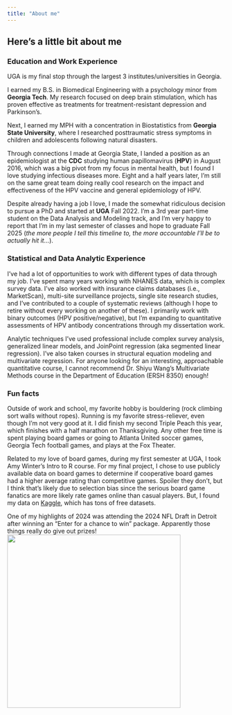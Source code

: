 ```yaml
---
title: "About me"
---
```


## Here's a little bit about me

### Education and Work Experience

UGA is my final stop through the largest 3 institutes/universities in Georgia.

I earned my B.S. in Biomedical Engineering with a psychology minor from **Georgia Tech**. My research focused on deep brain stimulation, which has proven effective as treatments for treatment-resistant depression and Parkinson's.

Next, I earned my MPH with a concentration in Biostatistics from **Georgia State University**, where I researched posttraumatic stress symptoms in children and adolescents following natural disasters.

Through connections I made at Georgia State, I landed a position as an epidemiologist at the **CDC** studying human papillomavirus (**HPV**) in August 2016, which was a big pivot from my focus in mental health, but I found I love studying infectious diseases more. Eight and a half years later, I'm still on the same great team doing really cool research on the impact and effectiveness of the HPV vaccine and general epidemiology of HPV.

Despite already having a job I love, I made the somewhat ridiculous decision to pursue a PhD and started at **UGA** Fall 2022. I'm a 3rd year part-time student on the Data Analysis and Modeling track, and I'm very happy to report that I'm in my last semester of classes and hope to graduate Fall 2025 (*the more people I tell this timeline to, the more accountable I'll be to actually hit it...*).

### Statistical and Data Analytic Experience

I've had a lot of opportunities to work with different types of data through my job. I've spent many years working with NHANES data, which is complex survey data. I've also worked with insurance claims databases (i.e., MarketScan), multi-site surveillance projects, single site research studies, and I've contributed to a couple of systematic reviews (although I hope to retire without every working on another of these). I primarily work with binary outcomes (HPV positive/negative), but I'm expanding to quantitative assessments of HPV antibody concentrations through my dissertation work.

Analytic techniques I've used professional include complex survey analysis, generalized linear models, and JoinPoint regression (aka segmented linear regression). I've also taken courses in structural equation modeling and multivariate regression. For anyone looking for an interesting, approachable quantitative course, I cannot recommend Dr. Shiyu Wang's Multivariate Methods course in the Department of Education (ERSH 8350) enough!

### Fun facts

Outside of work and school, my favorite hobby is bouldering (rock climbing sort walls without ropes). Running is my favorite stress-reliever, even though I'm not very good at it. I did finish my second Triple Peach this year, which finishes with a half marathon on Thanksgiving. Any other free time is spent playing board games or going to Atlanta United soccer games, Georgia Tech football games, and plays at the Fox Theater.

Related to my love of board games, during my first semester at UGA, I took Amy Winter's Intro to R course. For my final project, I chose to use publicly available data on board games to determine if cooperative board games had a higher average rating than competitive games. Spoiler they don't, but I think that's likely due to selection bias since the serious board game fanatics are more likely rate games online than casual players. But, I found my data on [Kaggle](https://www.kaggle.com/datasets), which has tons of free datasets.

One of my highlights of 2024 was attending the 2024 NFL Draft in Detroit after winning an "Enter for a chance to win" package. Apparently those things really do give out prizes! 
![](Intro-NFLdraft.jpg){width=400}
